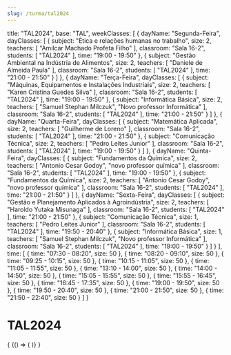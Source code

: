 ```yaml
---
slug: /turma/tal2024
---
```

  title: "TAL2024",
  base: "TAL",
  weekClasses: [
    {
      dayName: "Segunda-Feira",
      dayClasses: [
        {
          subject: "Ética e relações humanas no trabalho",
          size: 2,
          teachers: [
            "Amilcar Machado Profeta Filho"
          ],
          classroom: "Sala 16-2",
          students: [
            "TAL2024"
          ],
          time: "19:00 - 19:50"
        },
        {
          subject: "Gestão Ambiental na Indústria de Alimentos",
          size: 2,
          teachers: [
            "Daniele de Almeida Paula"
          ],
          classroom: "Sala 16-2",
          students: [
            "TAL2024"
          ],
          time: "21:00 - 21:50"
        }
      ]
    },
    {
      dayName: "Terça-Feira",
      dayClasses: [
        {
          subject: "Máquinas, Equipamentos e Instalações Industriais",
          size: 2,
          teachers: [
            "Karen Cristina Guedes Silva"
          ],
          classroom: "Sala 16-2",
          students: [
            "TAL2024"
          ],
          time: "19:00 - 19:50"
        },
        {
          subject: "Informática Básica",
          size: 2,
          teachers: [
            "Samuel Stephan Milczuk",
            "Novo professor Informática"
          ],
          classroom: "Sala 16-2",
          students: [
            "TAL2024"
          ],
          time: "21:00 - 21:50"
        }
      ]
    },
    {
      dayName: "Quarta-Feira",
      dayClasses: [
        {
          subject: "Matemática Aplicada",
          size: 2,
          teachers: [
            "Guilherme de Loreno"
          ],
          classroom: "Sala 16-2",
          students: [
            "TAL2024"
          ],
          time: "21:00 - 21:50"
        },
        {
          subject: "Comunicação Técnica",
          size: 2,
          teachers: [
            "Pedro Leites Junior"
          ],
          classroom: "Sala 16-2",
          students: [
            "TAL2024"
          ],
          time: "19:00 - 19:50"
        }
      ]
    },
    {
      dayName: "Quinta-Feira",
      dayClasses: [
        {
          subject: "Fundamentos da Química",
          size: 2,
          teachers: [
            "Antonio Cesar Godoy",
            "novo professor química"
          ],
          classroom: "Sala 16-2",
          students: [
            "TAL2024"
          ],
          time: "19:00 - 19:50"
        },
        {
          subject: "Fundamentos da Química",
          size: 2,
          teachers: [
            "Antonio Cesar Godoy",
            "novo professor química"
          ],
          classroom: "Sala 16-2",
          students: [
            "TAL2024"
          ],
          time: "21:00 - 21:50"
        }
      ]
    },
    {
      dayName: "Sexta-Feira",
      dayClasses: [
        {
          subject: "Gestão e Planejamento Aplicados à Agroindústria",
          size: 2,
          teachers: [
            "Haroldo Yutaka Misunaga"
          ],
          classroom: "Sala 16-2",
          students: [
            "TAL2024"
          ],
          time: "21:00 - 21:50"
        },
        {
          subject: "Comunicação Técnica",
          size: 1,
          teachers: [
            "Pedro Leites Junior"
          ],
          classroom: "Sala 16-2",
          students: [
            "TAL2024"
          ],
          time: "19:50 - 20:40"
        },
        {
          subject: "Informática Básica",
          size: 1,
          teachers: [
            "Samuel Stephan Milczuk",
            "Novo professor Informática"
          ],
          classroom: "Sala 16-2",
          students: [
            "TAL2024"
          ],
          time: "19:00 - 19:50"
        }
      ]
    }
  ],
  time: [
    {
      time: "07:30 - 08:20",
      size: 50
    },
    {
      time: "08:20 - 09:10",
      size: 50
    },
    {
      time: "09:25 - 10:15",
      size: 50
    },
    {
      time: "10:15 - 11:05",
      size: 50
    },
    {
      time: "11:05 - 11:55",
      size: 50
    },
    {
      time: "13:10 - 14:00",
      size: 50
    },
    {
      time: "14:00 - 14:50",
      size: 50
    },
    {
      time: "15:05 - 15:55",
      size: 50
    },
    {
      time: "15:55 - 16:45",
      size: 50
    },
    {
      time: "16:45 - 17:35",
      size: 50
    },
    {
      time: "19:00 - 19:50",
      size: 50
    },
    {
      time: "19:50 - 20:40",
      size: 50
    },
    {
      time: "21:00 - 21:50",
      size: 50
    },
    {
      time: "21:50 - 22:40",
      size: 50
    }
  ]
}

# TAL2024

<div>
  {
    <BrowserOnly>
      {() => (
        <Grid
          title={data.title}
          weekClasses={data.weekClasses}
          time={data.time}
        />
      )}
    </BrowserOnly>
  }
</div>
